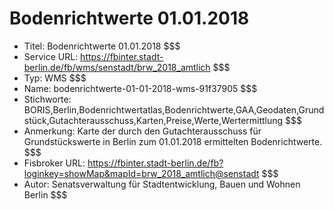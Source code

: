 # Bodenrichtwerte 01.01.2018
- Titel: Bodenrichtwerte 01.01.2018 $$$
- Service URL: https://fbinter.stadt-berlin.de/fb/wms/senstadt/brw_2018_amtlich $$$
- Typ: WMS $$$
- Name: bodenrichtwerte-01-01-2018-wms-91f37905 $$$
- Stichworte: BORIS,Berlin,Bodenrichtwertatlas,Bodenrichtwerte,GAA,Geodaten,Grundstück,Gutachterausschuss,Karten,Preise,Werte,Wertermittlung $$$
- Anmerkung: Karte der durch den Gutachterausschuss für Grundstückswerte in Berlin zum 01.01.2018 ermittelten Bodenrichtwerte. $$$
- Fisbroker URL: https://fbinter.stadt-berlin.de/fb?loginkey=showMap&mapId=brw_2018_amtlich@senstadt $$$
- Autor: Senatsverwaltung für Stadtentwicklung, Bauen und Wohnen Berlin $$$
